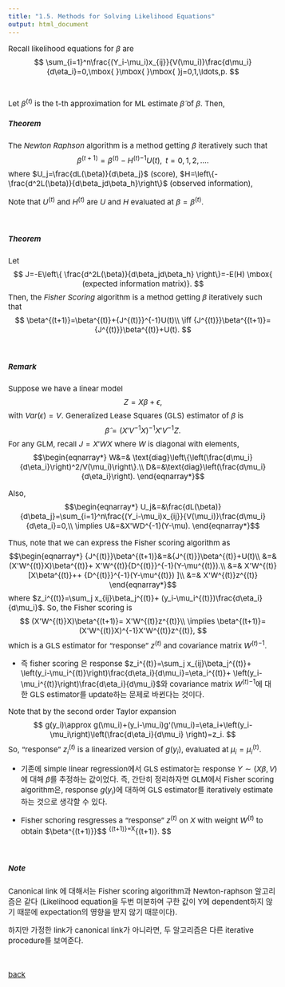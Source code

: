 ```yaml
---
title: "1.5. Methods for Solving Likelihood Equations"
output: html_document
---
```


<style type="text/css">

body, td {
   font-size: 15px;
}
pre {
  font-size: 15px
}
</style>



Recall likelihood equations for $\beta$ are
$$
\sum_{i=1}^n\frac{(Y_i-\mu_i)x_{ij}}{V(\mu_i)}\frac{d\mu_i}{d\eta_i}=0,\mbox{ }\mbox{ }\mbox{ }j=0,1,\ldots,p.
$$
&nbsp;&nbsp;


Let $\beta^{(t)}$ is the t-th approximation for ML estimate $\hat\beta$ of $\beta$. Then,

##### Theorem 
The *Newton Raphson* algorithm is a method getting $\beta$ iteratively such that 
$$
\beta^{(t+1)}=\beta^{(t)}-{H^{(t)}}^{-1}U(t), \mbox{ }\mbox{ } t=0,1,2,\ldots.
$$
where $U_j=\frac{dL(\beta)}{d\beta_j}$ (score), $H=\left\{-\frac{d^2L(\beta)}{d\beta_jd\beta_h}\right\}$ (observed information),

Note that $U^{(t)}$ and $H^{(t)}$ are $U$ and $H$ evaluated at $\beta=\beta^{(t)}$.

&nbsp;&nbsp;


##### Theorem 
Let 
$$
J=-E\left\{ \frac{d^2L(\beta)}{d\beta_jd\beta_h} \right\}=-E(H) \mbox{ (expected information matrix)}.
$$
Then, the *Fisher Scoring* algorithm is a method getting $\beta$ iteratively such that 
$$
\beta^{(t+1)}=\beta^{(t)}+{J^{(t)}}^{-1}U(t)\\
\iff {J^{(t)}}\beta^{(t+1)}={J^{(t)}}\beta^{(t)}+U(t).
$$


&nbsp;&nbsp;

##### Remark
Suppose we have a linear model
$$
Z=X\beta+\epsilon,
$$
with $Var(\epsilon)=V$. Generalized Lease Squares (GLS) estimator of $\beta$ is 
$$
\hat\beta=(X'V^{-1}X)^{-1}X'V^{-1}Z.
$$
For any GLM, recall $J=X'WX$ where $W$ is diagonal with elements,
$$\begin{eqnarray*}
W&=& \text{diag}\left\{\left(\frac{d\mu_i}{d\eta_i}\right)^2/V(\mu_i)\right\}.\\
D&=&\text{diag}\left(\frac{d\mu_i}{d\eta_i}\right).
\end{eqnarray*}$$

Also, 
$$\begin{eqnarray*}
U_j&=&\frac{dL(\beta)}{d\beta_j}=\sum_{i=1}^n\frac{(Y_i-\mu_i)x_{ij}}{V(\mu_i)}\frac{d\mu_i}{d\eta_i}=0,\\
\implies U&=&X'WD^{-1}(Y-\mu). 
\end{eqnarray*}$$

Thus, note that we can express the Fisher scoring algorithm as
$$\begin{eqnarray*}
{J^{(t)}}\beta^{(t+1)}&=&{J^{(t)}}\beta^{(t)}+U(t)\\
&=& (X'W^{(t)}X)\beta^{(t)}+ X'W^{(t)}{D^{(t)}}^{-1}(Y-\mu^{(t)}).\\
&=& X'W^{(t)} [X\beta^{(t)}++ {D^{(t)}}^{-1}(Y-\mu^{(t)}) ]\\
&=& X'W^{(t)}z^{(t)}
\end{eqnarray*}$$
where $z_i^{(t)}=\sum_j x_{ij}\beta_j^{(t)}+ (y_i-\mu_i^{(t)})\frac{d\eta_i}{d\mu_i}$. So, the Fisher scoring is
$$
(X'W^{(t)}X)\beta^{(t+1)}= X'W^{(t)}z^{(t)}\\
\implies \beta^{(t+1)}= (X'W^{(t)}X)^{-1}X'W^{(t)}z^{(t)},
$$
which is a GLS estimator for "response" $z^{(t)}$ and covariance matrix ${W^{(t)}}^{-1}$.

  *  즉 fisher scoring 은 response $z_i^{(t)}=\sum_j x_{ij}\beta_j^{(t)}+ \left(y_i-\mu_i^{(t)}\right)\frac{d\eta_i}{d\mu_i}=\eta_i^{(t)}+ \left(y_i-\mu_i^{(t)}\right)\frac{d\eta_i}{d\mu_i}$와 covariance matrix ${W^{(t)}}^{-1}$에 대한 GLS estimator를 update하는 문제로 바뀐다는 것이다.  


Note that by the second order Taylor expansion
$$
g(y_i)\approx g(\mu_i)+(y_i-\mu_i)g'(\mu_i)=\eta_i+\left(y_i-\mu_i\right)\left(\frac{d\eta_i}{d\mu_i} \right)=z_i.
$$
So, "response" $z_i^{(t)}$ is a linearized version of $g(y_i)$, evaluated at $\mu_i=\mu_i^{(t)}$.

   * 기존에 simple linear regression에서 GLS estimator는 response $Y\sim (X\beta,V)$에 대해 $\beta$를 추정하는 값이었다. 즉, 간단히 정리하자면 GLM에서 Fisher scoring algorithm은, response $g(y_i)$에 대하여 GLS estimator를 iteratively estimate하는 것으로 생각할 수 있다.

   * Fisher schoring resgresses a "response" $z^{(t)}$ on $X$ with weight $W^{(t)}$ to obtain $\beta^{(t+1)}}
$$
   \rightarrow \eta^{(t+1)}=X\beta^{(t+1)}.
$$

&nbsp;&nbsp;

##### Note
Canonical link 에 대해서는 Fisher scoring algorithm과 Newton-raphson 알고리즘은 같다 (Likelihood equation을 두번 미분하여 구한 값이 Y에 dependent하지 않기 때문에 expectation의 영향을 받지 않기 때문이다).

하지만 가정한 link가 canonical link가 아니라면, 두 알고리즘은 다른 iterative procedure를 보여준다.




&nbsp;&nbsp;

[back](../glm.html)


